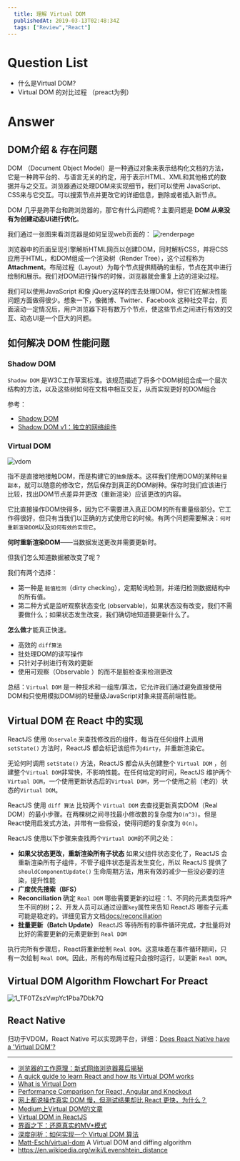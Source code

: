 ```yaml
---
  title: 理解 Virtual DOM
  publishedAt: 2019-03-13T02:48:34Z
  tags: ["Review","React"]
---
```


# Question List 

- 什么是Virtual DOM?
- Virtual DOM 的对比过程 （preact为例）

# Answer


## DOM介绍 & 存在问题

DOM （Document Object Model）是一种通过对象来表示结构化文档的方法，它是一种跨平台的、与语言无关的约定，用于表示HTML、XML和其他格式的数据并与之交互。浏览器通过处理DOM来实现细节，我们可以使用 JavaScript、CSS来与它交互。可以搜索节点并更改它的详细信息，删除或者插入新节点。

DOM 几乎是跨平台和跨浏览器的，那它有什么问题呢？主要问题是 **DOM 从来没有为创建动态UI进行优化**。

我们通过一张图来看浏览器是如何呈现web页面的：
![renderpage](https://user-images.githubusercontent.com/8676711/54594161-0fe2f900-4a6b-11e9-90a5-14e711749f15.png)

浏览器中的页面呈现引擎解析HTML网页以创建DOM，同时解析CSS，并将CSS应用于HTML，和DOM组成一个渲染树（Render Tree），这个过程称为**Attachment**。布局过程（Layout）为每个节点提供精确的坐标，节点在其中进行绘制和展示。我们对DOM进行操作的时候，浏览器就会重复上边的渲染过程。

我们可以使用JavaScript 和像 jQuery这样的库去处理DOM，但它们在解决性能问题方面做得很少。想象一下，像微博、Twitter、Facebook 这种社交平台，页面滚动一定情况后，用户浏览器下将有数万个节点，使这些节点之间进行有效的交互、动态UI是一个巨大的问题。


## 如何解决 DOM 性能问题

### Shadow DOM

`Shadow DOM` 是W3C工作草案标准。该规范描述了将多个DOM树组合成一个层次结构的方法，以及这些树如何在文档中相互交互，从而实现更好的DOM组合

参考：
- [Shadow DOM](https://www.w3.org/TR/shadow-dom/)
- [Shadow DOM v1：独立的网络组件](https://developers.google.cn/web/fundamentals/web-components/shadowdom?hl=zh-cn)



### Virtual DOM 

![vdom](https://user-images.githubusercontent.com/8676711/55935010-1711b700-5c65-11e9-89a1-2c628896d823.png)


指不是直接地接触DOM，而是构建它的`抽象`版本。这样我们使用DOM的某种`轻量副本`，就可以随意的修改它，然后保存到真正的DOM树种。保存时我们应该进行比较，找出DOM节点差异并更改（重新渲染）应该更改的内容。

它比直接操作DOM快得多，因为它不需要进入真正DOM的所有重量级部分。它工作得很好，但只有当我们以正确的方式使用它的时候。有两个问题需要解决：`何时重新渲染DOM`以及`如何有效的实现它`。

**何时重新渲染DOM**——当数据发送更改并需要更新时。

但我们怎么知道数据被改变了呢？

我们有两个选择：

- 第一种是 `脏值检测`（dirty checking），定期轮询检测，并递归检测数据结构中的所有值。
- 第二种方式是监听观察状态变化 (observable)，如果状态没有改变，我们不需要做什么；如果状态发生改变，我们确切地知道要更新什么了。

**怎么做**才能真正快速。

- 高效的 `diff算法`
- 批处理DOM的读写操作
- 只针对子树进行有效的更新
- 使用可观察（Observable ）的而不是脏检查来检测更改


总结：`Virtual DOM` 是一种技术和一组库/算法，它允许我们通过避免直接使用DOM和只使用模拟DOM树的轻量级JavaScript对象来提高前端性能。


## Virtual DOM 在 React 中的实现

ReactJS 使用 `Observale` 来查找修改后的组件，每当在任何组件上调用 `setState()` 方法时，ReactJS 都会标记该组件为`dirty`，并重新渲染它。

无论何时调用 `setState()` 方法，ReactJS 都会从头创建整个 `Virtual DOM` ，创建整个`Virtual DOM`非常快，不影响性能。在任何给定的时间，ReactJS 维护两个 `Virtual DOM`，一个使用更新状态后的`Virtual DOM`，另一个使用之前（老的）状态的`Virtual DOM`。

ReactJS 使用 `diff 算法` 比较两个 `Virtual DOM` 去查找更新真实DOM（Real DOM）的最小步骤。在两棵树之间寻找最小修改数的复杂度为`O(n^3)`。但是React使用启发式方法，并带有一些假设，使得问题的复杂度为 `O(n)`。

ReactJS 使用以下步骤来查找两个`Virtual DOM`的不同之处：

- **如果父状态更改，重新渲染所有子状态** 如果父组件状态变化了，ReactJS 会重新渲染所有子组件，不管子组件状态是否发生变化，所以 ReactJS 提供了 `shouldComponentUpdate()` 生命周期方法，用来有效的减少一些没必要的渲染，提升性能
- **广度优先搜索（BFS）** 
- **Reconciliation** 确定 `Real DOM` 哪些需要更新的过程：1、不同的元素类型将产生不同的树；2、开发人员可以通过设置`key`属性来告知 ReactJS 哪些子元素可能是稳定的。详细见官方文档[docs/reconciliation](https://reactjs.org/docs/reconciliation.html)
- **批量更新（Batch Update）** ReactJS 等待所有的事件循环完成，才批量将对比好的需要更新的元素更新到 `Real DOM`

执行完所有步骤后，React将重新绘制 `Real DOM`。这意味着在事件循环期间，只有一次绘制 `Real DOM`。因此，所有的布局过程只会按时运行，以更新 `Real DOM`。

## Virtual DOM Algorithm Flowchart For Preact

![1_TF0TZszVwpYc1Pba7Dbk7Q](https://user-images.githubusercontent.com/8676711/55934908-c39f6900-5c64-11e9-9284-54250fda3b1c.png)

## React Native

归功于VDOM，React Native 可以实现跨平台，详细：[Does React Native have a 'Virtual DOM'?](https://stackoverflow.com/questions/41804855/does-react-native-have-a-virtual-dom)

---

- [浏览器的工作原理：新式网络浏览器幕后揭秘](https://www.html5rocks.com/zh/tutorials/internals/howbrowserswork/)
- [A quick guide to learn React and how its Virtual DOM works](https://medium.freecodecamp.org/a-quick-guide-to-learn-react-and-how-its-virtual-dom-works-c869d788cd44)
- [What is Virtual Dom](https://medium.com/@tony_freed/what-is-virtual-dom-c0ec6d6a925c)
- [Performance Comparison for React, Angular and Knockout](http://chrisharrington.github.io/demos/performance/)
- [网上都说操作真实 DOM 慢，但测试结果却比 React 更快，为什么？](https://www.zhihu.com/question/31809713)
- [Medium上Virtual DOM的文章](https://medium.com/search?q=Virtual%20DOM)
- [Virtual DOM in ReactJS](https://hackernoon.com/virtual-dom-in-reactjs-43a3fdb1d130)
- [界面之下：还原真实的MV*模式](https://github.com/livoras/blog/issues/11)
- [深度剖析：如何实现一个 Virtual DOM 算法](https://github.com/livoras/blog/issues/13)
- [Matt-Esch/virtual-dom](https://github.com/Matt-Esch/virtual-dom) A Virtual DOM and diffing algorithm 
- https://en.wikipedia.org/wiki/Levenshtein_distance


